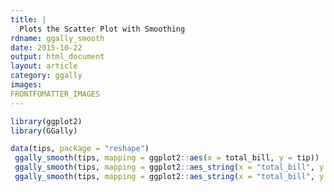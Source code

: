 ```yaml
---
title: |
  Plots the Scatter Plot with Smoothing
rdname: ggally_smooth
date: 2015-10-22
output: html_document
layout: article
category: ggally
images:
FRONTFOMATTER_IMAGES
---
```


```r
library(ggplot2)
library(GGally)
```

```r

data(tips, package = "reshape")
 ggally_smooth(tips, mapping = ggplot2::aes(x = total_bill, y = tip))
 ggally_smooth(tips, mapping = ggplot2::aes_string(x = "total_bill", y = "tip"))
 ggally_smooth(tips, mapping = ggplot2::aes_string(x = "total_bill", y = "tip", color = "sex"))



```